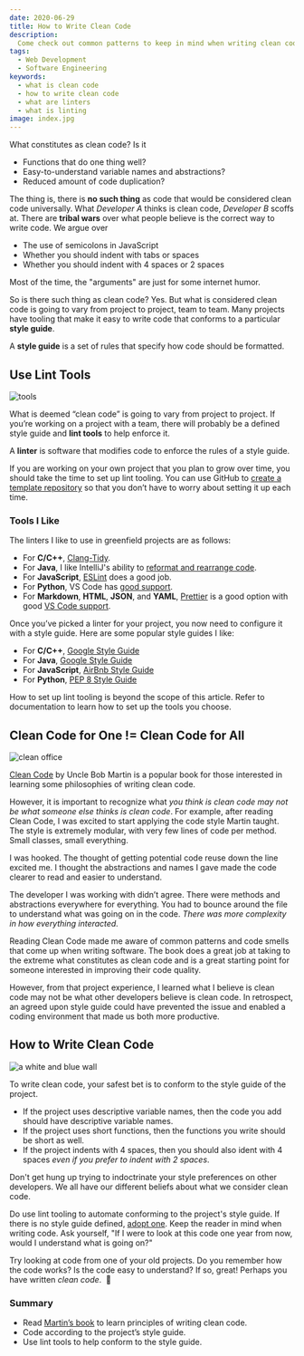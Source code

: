```yaml
---
date: 2020-06-29
title: How to Write Clean Code
description:
  Come check out common patterns to keep in mind when writing clean code.
tags:
  - Web Development
  - Software Engineering
keywords:
  - what is clean code
  - how to write clean code
  - what are linters
  - what is linting
image: index.jpg
---
```


What constitutes as clean code? Is it

- Functions that do one thing well?
- Easy-to-understand variable names and abstractions?
- Reduced amount of code duplication?

The thing is, there is **no such thing** as code that would be considered clean
code universally. What _Developer A_ thinks is clean code, _Developer B_ scoffs
at. There are **tribal wars** over what people believe is the correct way to
write code. We argue over

- The use of semicolons in JavaScript
- Whether you should indent with tabs or spaces
- Whether you should indent with 4 spaces or 2 spaces

Most of the time, the "arguments" are just for some internet humor.

So is there such thing as clean code? Yes. But what is considered clean code is
going to vary from project to project, team to team. Many projects have tooling
that make it easy to write code that conforms to a particular **style guide**.

<aside>
<p>A <strong>style guide</strong> is a set of rules that specify how code should be formatted.</p>
</aside>

## Use Lint Tools

![tools](tools.jpg)

What is deemed “clean code” is going to vary from project to project. If you’re
working on a project with a team, there will probably be a defined style guide
and **lint tools** to help enforce it.

<aside>
<p>
A <strong>linter</strong> is software that modifies code to enforce the rules of a style guide.
</p>
</aside>

If you are working on your own project that you plan to grow over time, you
should take the time to set up lint tooling. You can use GitHub to
[create a template repository](https://help.github.com/en/github/creating-cloning-and-archiving-repositories/creating-a-template-repository)
so that you don’t have to worry about setting it up each time.

### Tools I Like

The linters I like to use in greenfield projects are as follows:

- For **C/C++**, [Clang-Tidy](https://clang.llvm.org/extra/clang-tidy/).
- For **Java**, I like IntelliJ's ability to
  [reformat and rearrange code](https://www.jetbrains.com/help/idea/reformat-and-rearrange-code.html).
- For **JavaScript**, [ESLint](https://eslint.org/) does a good job.
- For **Python**, VS Code has
  [good support](https://code.visualstudio.com/docs/python/linting).
- For **Markdown**, **HTML**, **JSON**, and **YAML**,
  [Prettier](https://prettier.io/) is a good option with good
  [VS Code support](https://marketplace.visualstudio.com/items?itemName=esbenp.prettier-vscode).

Once you’ve picked a linter for your project, you now need to configure it with
a style guide. Here are some popular style guides I like:

- For **C/C++**,
  [Google Style Guide](https://google.github.io/styleguide/cppguide.html)
- For **Java**,
  [Google Style Guide](https://google.github.io/styleguide/javaguide.html)
- For **JavaScript**, [AirBnb Style Guide](https://github.com/airbnb/javascript)
- For **Python**, [PEP 8 Style Guide](https://www.python.org/dev/peps/pep-0008/)

<aside>
<p>
How to set up lint tooling is beyond the scope of this article. Refer to
documentation to learn how to set up the tools you choose.
</p>
</aside>

## Clean Code for One != Clean Code for All

![clean office](office.jpg)

[Clean Code](https://learning.oreilly.com/library/view/clean-code/9780136083238/)
by Uncle Bob Martin is a popular book for those interested in learning some
philosophies of writing clean code.

However, it is important to recognize what _you think is clean code may not be
what someone else thinks is clean code_. For example, after reading Clean Code,
I was excited to start applying the code style Martin taught. The style is
extremely modular, with very few lines of code per method. Small classes, small
everything.

I was hooked. The thought of getting potential code reuse down the line excited
me. I thought the abstractions and names I gave made the code clearer to read
and easier to understand.

The developer I was working with didn’t agree. There were methods and
abstractions everywhere for everything. You had to bounce around the file to
understand what was going on in the code. _There was more complexity in how
everything interacted._

Reading Clean Code made me aware of common patterns and code smells that come up
when writing software. The book does a great job at taking to the extreme what
constitutes as clean code and is a great starting point for someone interested
in improving their code quality.

However, from that project experience, I learned what I believe is clean code
may not be what other developers believe is clean code. In retrospect, an agreed
upon style guide could have prevented the issue and enabled a coding environment
that made us both more productive.

## How to Write Clean Code

![a white and blue wall](wall.jpg)

To write clean code, your safest bet is to conform to the style guide of the
project.

- If the project uses descriptive variable names, then the code you add should
  have descriptive variable names.
- If the project uses short functions, then the functions you write should be
  short as well.
- If the project indents with 4 spaces, then you should also ident with 4 spaces
  _even if you prefer to indent with 2 spaces_.

Don't get hung up trying to indoctrinate your style preferences on other
developers. We all have our different beliefs about what we consider clean code.

Do use lint tooling to automate conforming to the project's style guide. If
there is no style guide defined, [adopt one](#tools-i-like). Keep the reader in
mind when writing code. Ask yourself, "If I were to look at this code one year
from now, would I understand what is going on?"

<aside><p>Try looking at code from one of your old projects. Do you remember how the code works? Is the code easy to understand? If so, great! Perhaps you have written <em>clean code</em>.&nbsp;
<span role="img" aria-label="slightly smiling face">🙂</span></p></aside>

### Summary

- Read
  [Martin’s book](https://www.amazon.com/Clean-Code-Handbook-Software-Craftsmanship/dp/0132350882)
  to learn principles of writing clean code.
- Code according to the project’s style guide.
- Use lint tools to help conform to the style guide.
